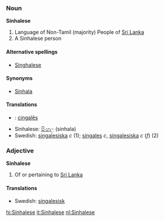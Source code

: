 ===Noun===
'''Sinhalese'''

# Language of  Non-Tamil (majority) People of [[Sri Lanka]]
# A Sinhalese person

====Alternative spellings====
*[[Singhalese]]

====Synonyms====
*[[Sinhala]]

====Translations====
*{{pt}}: [[cingalês]]
*Sinhalese: [[සිංහල]] (sinhala)
*Swedish: [[singalesiska]] ''c'' (1); [[singales]] ''c'', [[singalesiska]] ''c'' (''f'') (2)

===Adjective===
'''Sinhalese'''

# Of or pertaining to [[Sri Lanka]]

====Translations====
*Swedish: [[singalesisk]]

[[hi:Sinhalese]]
[[it:Sinhalese]]
[[nl:Sinhalese]]